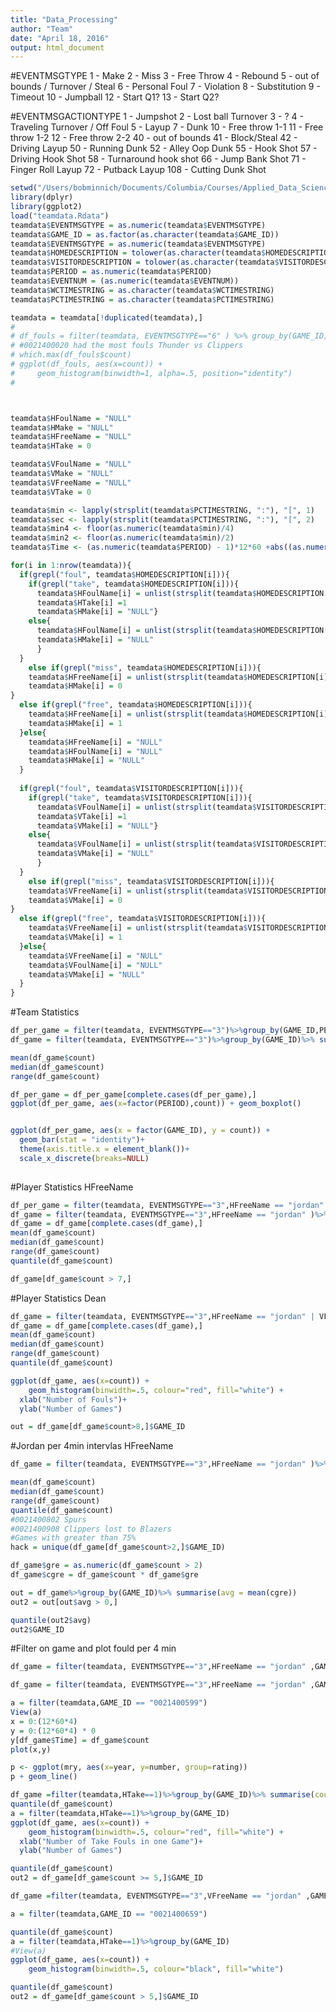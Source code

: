 ```yaml
---
title: "Data_Processing"
author: "Team"
date: "April 18, 2016"
output: html_document
---
```

#EVENTMSGTYPE
1 - Make 2 - Miss 3 - Free Throw 4 - Rebound 5 - out of bounds / Turnover / Steal 6 - Personal Foul 7 - Violation 8 - Substitution 9 - Timeout 10 - Jumpball 12 - Start Q1? 13 - Start Q2?

#EVENTMSGACTIONTYPE
1 - Jumpshot 2 - Lost ball Turnover 3 - ? 4 - Traveling Turnover / Off Foul 5 - Layup 7 - Dunk 10 - Free throw 1-1 11 - Free throw 1-2 12 - Free throw 2-2 40 - out of bounds 41 - Block/Steal 42 - Driving Layup 50 - Running Dunk 52 - Alley Oop Dunk 55 - Hook Shot 57 - Driving Hook Shot 58 - Turnaround hook shot 66 - Jump Bank Shot 71 - Finger Roll Layup 72 - Putback Layup 108 - Cutting Dunk Shot



```r
setwd("/Users/bobminnich/Documents/Columbia/Courses/Applied_Data_Science/FinalProject/finalproject-p5-team3")
library(dplyr)
library(ggplot2)
load("teamdata.Rdata")
teamdata$EVENTMSGTYPE = as.numeric(teamdata$EVENTMSGTYPE)
teamdata$GAME_ID = as.factor(as.character(teamdata$GAME_ID))
teamdata$EVENTMSGTYPE = as.numeric(teamdata$EVENTMSGTYPE)
teamdata$HOMEDESCRIPTION = tolower(as.character(teamdata$HOMEDESCRIPTION))
teamdata$VISITORDESCRIPTION = tolower(as.character(teamdata$VISITORDESCRIPTION))
teamdata$PERIOD = as.numeric(teamdata$PERIOD)
teamdata$EVENTNUM = (as.numeric(teamdata$EVENTNUM))
teamdata$WCTIMESTRING = as.character(teamdata$WCTIMESTRING)
teamdata$PCTIMESTRING = as.character(teamdata$PCTIMESTRING)

teamdata = teamdata[!duplicated(teamdata),] 
# 
# df_fouls = filter(teamdata, EVENTMSGTYPE=="6" ) %>% group_by(GAME_ID) %>% summarise(count = n())
# #0021400020 had the most fouls Thunder vs Clippers
# which.max(df_fouls$count)
# ggplot(df_fouls, aes(x=count)) +
#     geom_histogram(binwidth=1, alpha=.5, position="identity")
# 



teamdata$HFoulName = "NULL"
teamdata$HMake = "NULL"
teamdata$HFreeName = "NULL"
teamdata$HTake = 0

teamdata$VFoulName = "NULL"
teamdata$VMake = "NULL"
teamdata$VFreeName = "NULL"
teamdata$VTake = 0

teamdata$min <- lapply(strsplit(teamdata$PCTIMESTRING, ":"), "[", 1)
teamdata$sec <- lapply(strsplit(teamdata$PCTIMESTRING, ":"), "[", 2)
teamdata$min4 <- floor(as.numeric(teamdata$min)/4)
teamdata$min2 <- floor(as.numeric(teamdata$min)/2)
teamdata$Time <- (as.numeric(teamdata$PERIOD) - 1)*12*60 +abs((as.numeric(teamdata$min)-12)*60 - (0-as.numeric(teamdata$sec)))

for(i in 1:nrow(teamdata)){
  if(grepl("foul", teamdata$HOMEDESCRIPTION[i])){
    if(grepl("take", teamdata$HOMEDESCRIPTION[i])){
      teamdata$HFoulName[i] = unlist(strsplit(teamdata$HOMEDESCRIPTION[i],"\\s"))[1]
      teamdata$HTake[i] =1
      teamdata$HMake[i] = "NULL"}
    else{
      teamdata$HFoulName[i] = unlist(strsplit(teamdata$HOMEDESCRIPTION[i],"\\s"))[1]
      teamdata$HMake[i] = "NULL"
      }
  }
    else if(grepl("miss", teamdata$HOMEDESCRIPTION[i])){
    teamdata$HFreeName[i] = unlist(strsplit(teamdata$HOMEDESCRIPTION[i],"\\s"))[2]
    teamdata$HMake[i] = 0
}
  else if(grepl("free", teamdata$HOMEDESCRIPTION[i])){
    teamdata$HFreeName[i] = unlist(strsplit(teamdata$HOMEDESCRIPTION[i],"\\s"))[1]
    teamdata$HMake[i] = 1
  }else{
    teamdata$HFreeName[i] = "NULL"
    teamdata$HFoulName[i] = "NULL"
    teamdata$HMake[i] = "NULL"
  }
  
  if(grepl("foul", teamdata$VISITORDESCRIPTION[i])){
    if(grepl("take", teamdata$VISITORDESCRIPTION[i])){
      teamdata$VFoulName[i] = unlist(strsplit(teamdata$VISITORDESCRIPTION[i],"\\s"))[1]
      teamdata$VTake[i] =1
      teamdata$VMake[i] = "NULL"}
    else{
      teamdata$VFoulName[i] = unlist(strsplit(teamdata$VISITORDESCRIPTION[i],"\\s"))[1]
      teamdata$VMake[i] = "NULL"
      }
  }
    else if(grepl("miss", teamdata$VISITORDESCRIPTION[i])){
    teamdata$VFreeName[i] = unlist(strsplit(teamdata$VISITORDESCRIPTION[i],"\\s"))[2]
    teamdata$VMake[i] = 0
}
  else if(grepl("free", teamdata$VISITORDESCRIPTION[i])){
    teamdata$VFreeName[i] = unlist(strsplit(teamdata$VISITORDESCRIPTION[i],"\\s"))[1]
    teamdata$VMake[i] = 1
  }else{
    teamdata$VFreeName[i] = "NULL"
    teamdata$VFoulName[i] = "NULL"
    teamdata$VMake[i] = "NULL"
  }
}


```


#Team Statistics
```r
df_per_game = filter(teamdata, EVENTMSGTYPE=="3")%>%group_by(GAME_ID,PERIOD)%>% summarise(count = n())
df_game = filter(teamdata, EVENTMSGTYPE=="3")%>%group_by(GAME_ID)%>% summarise(count = n())

mean(df_game$count)
median(df_game$count)
range(df_game$count)

df_per_game = df_per_game[complete.cases(df_per_game),]
ggplot(df_per_game, aes(x=factor(PERIOD),count)) + geom_boxplot()


ggplot(df_per_game, aes(x = factor(GAME_ID), y = count)) + 
  geom_bar(stat = "identity")+ 
  theme(axis.title.x = element_blank())+ 
  scale_x_discrete(breaks=NULL)
  

```
#Player Statistics
HFreeName

```r
df_per_game = filter(teamdata, EVENTMSGTYPE=="3",HFreeName == "jordan" )%>%group_by(GAME_ID,PERIOD)%>% summarise(count = n())
df_game = filter(teamdata, EVENTMSGTYPE=="3",HFreeName == "jordan" )%>%group_by(GAME_ID)%>% summarise(count = n())
df_game = df_game[complete.cases(df_game),]
mean(df_game$count)
median(df_game$count)
range(df_game$count)
quantile(df_game$count)

df_game[df_game$count > 7,]
```


#Player Statistics
Dean
```r
df_game = filter(teamdata, EVENTMSGTYPE=="3",HFreeName == "jordan" | VFreeName == "jordan" )%>%group_by(GAME_ID)%>% summarise(count = n())
df_game = df_game[complete.cases(df_game),]
mean(df_game$count)
median(df_game$count)
range(df_game$count)
quantile(df_game$count)

ggplot(df_game, aes(x=count)) +
    geom_histogram(binwidth=.5, colour="red", fill="white") + 
  xlab("Number of Fouls")+
  ylab("Number of Games")

out = df_game[df_game$count>8,]$GAME_ID
```

#Jordan per 4min intervlas
HFreeName

```r
df_game = filter(teamdata, EVENTMSGTYPE=="3",HFreeName == "jordan" )%>%group_by(GAME_ID,min4,PERIOD)%>% summarise(count = n())

mean(df_game$count)
median(df_game$count)
range(df_game$count)
quantile(df_game$count)
#0021400802 Spurs
#0021400908 Clippers lost to Blazers
#Games with greater than 75%
hack = unique(df_game[df_game$count>2,]$GAME_ID)

df_game$gre = as.numeric(df_game$count > 2)
df_game$cgre = df_game$count * df_game$gre

out = df_game%>%group_by(GAME_ID)%>% summarise(avg = mean(cgre))
out2 = out[out$avg > 0,]

quantile(out2$avg)
out2$GAME_ID
```

#Filter on game and plot fould per 4 min
```r
df_game = filter(teamdata, EVENTMSGTYPE=="3",HFreeName == "jordan" ,GAME_ID == "0021400599")%>%group_by(Time)%>% summarise(count = n())

df_game = filter(teamdata, EVENTMSGTYPE=="3",HFreeName == "jordan" ,GAME_ID == "0021400599")

a = filter(teamdata,GAME_ID == "0021400599")
View(a)
x = 0:(12*60*4)
y = 0:(12*60*4) * 0
y[df_game$Time] = df_game$count
plot(x,y)

p <- ggplot(mry, aes(x=year, y=number, group=rating))
p + geom_line()
```


```r
df_game =filter(teamdata,HTake==1)%>%group_by(GAME_ID)%>% summarise(count = n())
quantile(df_game$count)
a = filter(teamdata,HTake==1)%>%group_by(GAME_ID)
ggplot(df_game, aes(x=count)) +
    geom_histogram(binwidth=.5, colour="red", fill="white") + 
  xlab("Number of Take Fouls in one Game")+
  ylab("Number of Games")

quantile(df_game$count)
out2 = df_game[df_game$count >= 5,]$GAME_ID 


```

```r
df_game =filter(teamdata, EVENTMSGTYPE=="3",VFreeName == "jordan" ,GAME_ID == "0021400659")%>%group_by(PERIOD,min4)%>% summarise(count = n())

a = filter(teamdata,GAME_ID == "0021400659")

quantile(df_game$count)
a = filter(teamdata,HTake==1)%>%group_by(GAME_ID)
#View(a)
ggplot(df_game, aes(x=count)) +
    geom_histogram(binwidth=.5, colour="black", fill="white")

quantile(df_game$count)
out2 = df_game[df_game$count > 5,]$GAME_ID


```

